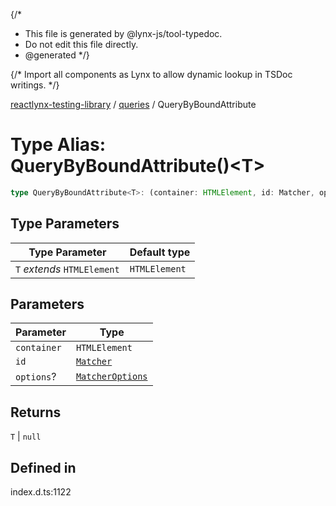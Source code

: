 {/*
* This file is generated by @lynx-js/tool-typedoc.
* Do not edit this file directly.
* @generated
*/}

{/* Import all components as Lynx to allow dynamic lookup in TSDoc writings. */}


[reactlynx-testing-library](/api/reactlynx-testing-library/index.mdx) / [queries](/api/reactlynx-testing-library/Namespace.queries.mdx) / QueryByBoundAttribute

# Type Alias: QueryByBoundAttribute()\<T\>

```ts
type QueryByBoundAttribute<T>: (container: HTMLElement, id: Matcher, options?: MatcherOptions) => T | null;
```

## Type Parameters

| Type Parameter | Default type |
| ------ | ------ |
| `T` *extends* `HTMLElement` | `HTMLElement` |

## Parameters

| Parameter | Type |
| ------ | ------ |
| `container` | `HTMLElement` |
| `id` | [`Matcher`](/api/reactlynx-testing-library/TypeAlias.Matcher.mdx) |
| `options`? | [`MatcherOptions`](/api/reactlynx-testing-library/Interface.MatcherOptions.mdx) |

## Returns

`T` \| `null`

## Defined in

index.d.ts:1122
